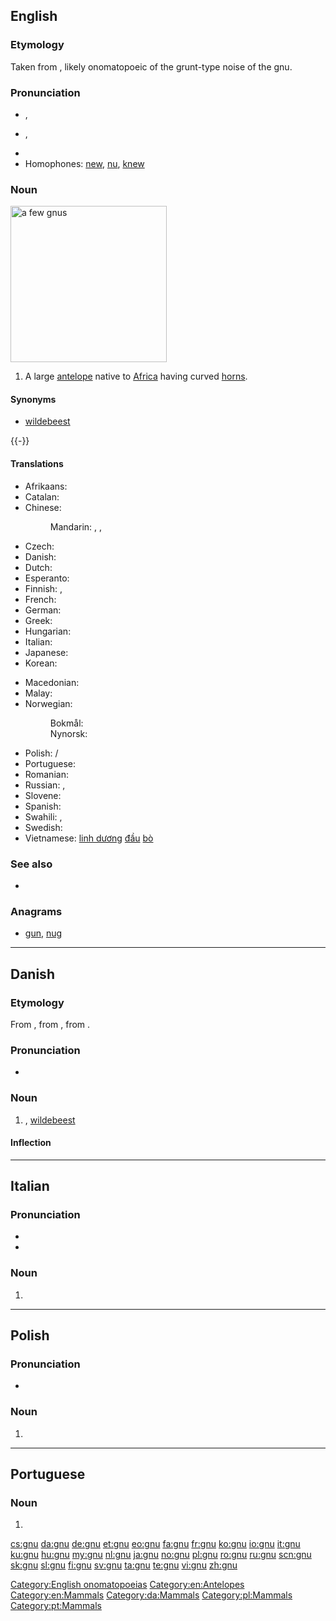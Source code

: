 {{also|Gnu|GNU|gnú}}
==English==

===Etymology===
Taken from {{etyl|naq|en}}, likely onomatopoeic of the grunt-type noise of the gnu.[[Category:English onomatopoeias]]

===Pronunciation===
* {{a|RP}} {{IPA|/njuː/}}, {{X-SAMPA|/nju:/}}
* {{a|US}} {{IPA|/nuː/}}, {{X-SAMPA|/nu:/}}
* {{rhymes|uː}}
* Homophones: [[new]], [[nu]], [[knew]]

===Noun===
[[Image:Gnou_02_2005-07-01.jpg|thumb|right|250px|a few gnus]]
{{en-noun}}

# A large [[antelope]] native to [[Africa]] having curved [[horn]]s.

====Synonyms====
* [[wildebeest]]

{{-}}

====Translations====
{{trans-top|large antelope}}
* Afrikaans: {{t-|af|wildebees}}
* Catalan: {{t-|ca|nyu|m}}
* Chinese:
*: Mandarin: {{t|cmn|牛羚|tr=niúlíng|sc=Hani}}, {{t|cmn|角馬|sc=Hani}}, {{t|cmn|角马|tr=jiǎomǎ|sc=Hani}}
* Czech: {{t-|cs|pakůň hřivnatý}}
* Danish: {{t-|da|gnu|c}}
* Dutch: {{t+|nl|gnoe|m}}
* Esperanto: {{t-|eo|gnuo}}
* Finnish: {{t+|fi|gnuu}}, {{t-|fi|gnu}}
* French: {{t+|fr|gnou|m}}
* German: {{t+|de|Gnu|n}}
* Greek: {{t-|el|γκνου|n|tr=gknou|sc=Grek}}
* Hungarian: {{t+|hu|gnú}}
* Italian: {{t+|it|gnu|m}}
* Japanese: {{t-|ja|ヌー|tr=nū|sc=Jpan}}
* Korean: {{t+|ko|누|tr=nu|sc=Kore}}
{{trans-mid}}
* Macedonian: {{t-|mk|гну|n|tr=gnu|sc=Cyrl}}
* Malay: {{t|ms|gnu}}
* Norwegian:
*: Bokmål: {{t+|nb|gnu|m}}
*: Nynorsk: {{t-|nn|gnu|m}}
* Polish: {{l|pl|gnu}} {{n}}/{{f}}
* Portuguese: {{t-|pt|gnu|m}}
* Romanian: {{t+|ro|gnu|m}}
* Russian: {{t-|ru|гну|m|f|tr=gnu|sc=Cyrl}}, {{t-|ru|антилопа-гну|f|tr=antilópa-gnu|sc=Cyrl}}
* Slovene: {{t+|sl|gnu|m}}
* Spanish: {{t+|es|ñu|m}}
* Swahili: {{t+|sw|nyumbu}}, {{t+|sw|mbogo}}
* Swedish: {{t+|sv|gnu|c}}
* Vietnamese: [[linh dương]] [[đầu]] [[bò]]
{{trans-bottom}}

===See also===
* {{pedialite}}

===Anagrams===
* [[gun#English|gun]], [[nug#English|nug]]

[[Category:en:Antelopes]]
[[Category:en:Mammals]]

----

==Danish==
{{wikipedia|lang=da}}

===Etymology===
From {{etyl|de|da}} {{term|Gnu|lang=de}}, from {{etyl|af|da}} {{term|ghnoe|lang=af}}, from {{etyl|bnt|da}}.

===Pronunciation===
* {{IPA|/ɡnuː/|[ɡ̊nuːˀ]|lang=da}}

===Noun===
{{da-noun|en|er}}

# {{l|en|gnu}}, [[wildebeest]]

====Inflection====
{{da-noun-infl|en|er}}

[[Category:da:Mammals]]

----

==Italian==

===Pronunciation===
* {{IPA|/ˈɲu/|lang=it}}
* {{rhymes|u|lang=it}}

===Noun===
{{head|it|noun|g=m|invariable}}

# {{l|en|gnu}}

----

==Polish==

===Pronunciation===
* {{audio|Pl-gnu.ogg|audio}}

===Noun===
{{pl-noun|n}} {{indecl}}

# {{l|en|gnu}}

[[Category:pl:Mammals]]

----

==Portuguese==
{{wikipedia|lang=pt}}

===Noun===
{{pt-noun|m}}

# {{l|en|gnu}}

[[Category:pt:Mammals]]

[[cs:gnu]]
[[da:gnu]]
[[de:gnu]]
[[et:gnu]]
[[eo:gnu]]
[[fa:gnu]]
[[fr:gnu]]
[[ko:gnu]]
[[io:gnu]]
[[it:gnu]]
[[ku:gnu]]
[[hu:gnu]]
[[my:gnu]]
[[nl:gnu]]
[[ja:gnu]]
[[no:gnu]]
[[pl:gnu]]
[[ro:gnu]]
[[ru:gnu]]
[[scn:gnu]]
[[sk:gnu]]
[[sl:gnu]]
[[fi:gnu]]
[[sv:gnu]]
[[ta:gnu]]
[[te:gnu]]
[[vi:gnu]]
[[zh:gnu]]